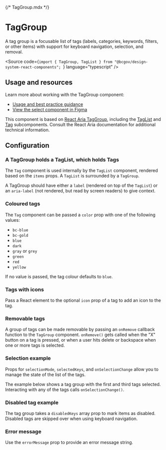 {/* TagGroup.mdx */}



<Meta of={TagGroupStories} />

# TagGroup

<Subtitle>A tag group is a focusable list of tags (labels, categories, keywords, filters, or other items) with support for keyboard navigation, selection, and removal.</Subtitle>

<Source code={`import { TagGroup, TagList } from "@bcgov/design-system-react-components"; `} language="typescript" />

## Usage and resources

Learn more about working with the TagGroup component:

* [Usage and best practice guidance](https://www2.gov.bc.ca/gov/content/digital/design-system/components/tags)
* [View the select component in Figma](#)

This component is based on [React Aria TagGroup](https://react-spectrum.adobe.com/react-aria/TagGroup.html), including the [TagList](https://react-spectrum.adobe.com/react-aria/TagGroup.html#taglist) and [Tag](https://react-spectrum.adobe.com/react-aria/TagGroup.html#tag) subcomponents. Consult the React Aria documentation for additional technical information.

## Configuration

### A TagGroup holds a TagList, which holds Tags

The `Tag` component is used internally by the `TagList` component, rendered based on the `items` props. A `TagList` is surrounded by a `TagGroup`.

A TagGroup should have either a `label` (rendered on top of the `TagList`) or an `aria-label` (not rendered, but read by screen readers) to give context.

<Canvas of={TagGroupStories.SingleTag} />

<Canvas of={TagGroupStories.MultipleTags} />

### Coloured tags

The `Tag` component can be passed a `color` prop with one of the following values:

- `bc-blue`
- `bc-gold`
- `blue`
- `dark`
- `gray` or `grey`
- `green`
- `red`
- `yellow`

If no value is passed, the tag colour defaults to `blue`.

<Canvas of={TagGroupStories.MultipleTagsInEachColor} />
<Canvas of={TagGroupStories.ColorsRemovable} />

### Tags with icons

Pass a React element to the optional `icon` prop of a tag to add an icon to the tag.

<Canvas of={TagGroupStories.TagsWithIcons} />

### Removable tags

A group of tags can be made removable by passing an `onRemove` callback function to the `TagGroup` component. `onRemove()` gets called when the "X" button on a tag is pressed, or when a user hits delete or backspace when one or more tags is selected.

<Canvas of={TagGroupStories.RemovableTagGroup} />

### Selection example

Props for `selectionMode`, `selectedKeys`, and `onSelectionChange` allow you to manage the state of the list of the tags.

The example below shows a tag group with the first and third tags selected. Interacting with any of the tags calls `onSelectionChange()`.

<Canvas of={TagGroupStories.SelectionTagGroup} />

### Disabled tag example

The tag group takes a `disabledKeys` array prop to mark items as disabled. Disabled tags are skipped over when using keyboard navigation.

<Canvas of={TagGroupStories.DisabledTagGroup} />

### Error message

Use the `errorMessage` prop to provide an error message string.

<Canvas of={TagGroupStories.WithError} />
